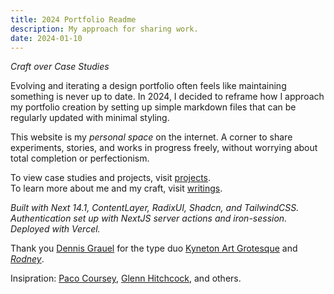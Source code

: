 ```yaml
---
title: 2024 Portfolio Readme
description: My approach for sharing work.
date: 2024-01-10
---
```


_Craft over Case Studies_

Evolving and iterating a design portfolio often feels like maintaining something is never up to date. In 2024, I decided to reframe how I approach my portfolio creation by setting up simple markdown files that can be regularly updated with minimal styling.

This website is my _personal space_ on the internet. A corner to share experiments, stories, and works in progress freely, without worrying about total completion or perfectionism.

To view case studies and projects, visit [projects](/projects).  
To learn more about me and my craft, visit [writings](./).


_Built with Next 14.1, ContentLayer, RadixUI, Shadcn, and TailwindCSS.   
Authentication set up with NextJS server actions and iron-session. Deployed with Vercel._


Thank you [Dennis Grauel](https://dennisgrauel.com/) for the type duo [Kyneton Art Grotesque](https://dennisgrauel.com/kyneton-art-grotesque) and [_Rodney_](https://dennisgrauel.com/rodney).

Insipration: [Paco Coursey](https://twitter.com/pacocoursey), [Glenn Hitchcock](https://twitter.com/glennui), and others.


